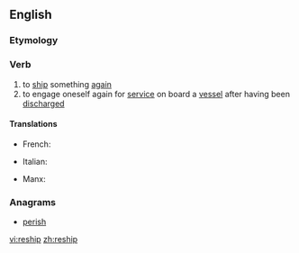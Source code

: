 ==English==

===Etymology===
{{prefix|re|ship}}

===Verb===
{{en-verb|reships|reshipping|reshipped}}

# to [[ship]] something [[again]]
# to engage oneself again for [[service]] on board a [[vessel]] after having been [[discharge]]d

====Translations====
{{trans-top|to ship something again}}
* French: {{t+|fr|réexpédier}}
{{trans-mid}}
{{trans-bottom}}

{{trans-top|to engage oneself again for service on board a vessel after having been discharged}}
* Italian: {{t|it|reimbarcarsi}}
{{trans-mid}}
* Manx: {{t|gv|aachur er boayrd}}
{{trans-bottom}}

===Anagrams===
* [[perish#English|perish]]

[[vi:reship]]
[[zh:reship]]